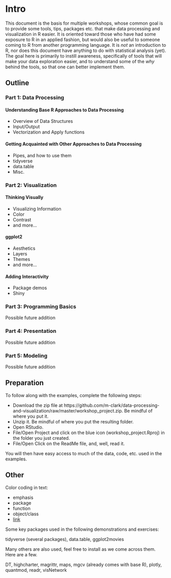# Intro

This document is the basis for multiple workshops, whose common goal is to provide some tools, tips, packages etc. that make data processing and visualization in R easier.  It is oriented toward those who have had some exposure to R in an applied fashion, but would also be useful to someone coming to R from another programming language.  It is *not* an introduction to R, nor does this document have anything to do with statistical analysis (yet).  The goal here is primarily to instill awareness, specifically of tools that will make your data exploration easier, and to understand some of the *why* behind the tools, so that one can better implement them.


## Outline

### Part 1: Data Processing

#### Understanding Base R Approaches to Data Processing

- Overview of Data Structures
- Input/Output
- Vectorization and Apply functions

####  Getting Acquainted with Other Approaches to Data Processing

- Pipes, and how to use them
- tidyverse
- data.table
- Misc.

### Part 2: Visualization

#### Thinking Visually

- Visualizing Information
- Color
- Contrast
- and more...

#### ggplot2

- Aesthetics
- Layers
- Themes
- and more...

#### Adding Interactivity

- Package demos
- Shiny




### Part 3: Programming Basics

Possible future addition

### Part 4: Presentation

Possible future addition

### Part 5: Modeling

Possible future addition



## Preparation

To follow along with the examples, complete the following steps:

- Download the zip file at https://github.com/m-clark/data-processing-and-visualization/raw/master/workshop_project.zip. Be mindful of where you put it.
- Unzip it. Be mindful of where you put the resulting folder.
- Open RStudio.
- File/Open Project and click on the blue icon (workshop_project.Rproj) in the folder you just created.
- File/Open Click on the ReadMe file, and, well, read it.

You will then have easy access to much of the data, code, etc. used in the examples.



## Other

Color coding in text:

- <span class="emph">emphasis</span>
- <span class="pack">package</span>
- <span class="func">function</span>
- <span class="objclass">object/class</span>
- [link]()

Some key packages used in the following demonstrations and exercises:

<span class="pack">tidyverse</span> (several packages), <span class="pack">data.table</span>, <span class="pack">ggplot2movies</span> 


Many others are also used, feel free to install as we come across them. Here are a few.

<span class="pack">DT</span>, <span class="pack">highcharter</span>, <span class="pack">magrittr</span>, <span class="pack">maps</span>, <span class="pack">mgcv</span> (already comes with base R), <span class="pack">plotly</span>, <span class="pack">quantmod</span>, <span class="pack">readr</span>, <span class="pack">visNetwork</span>
